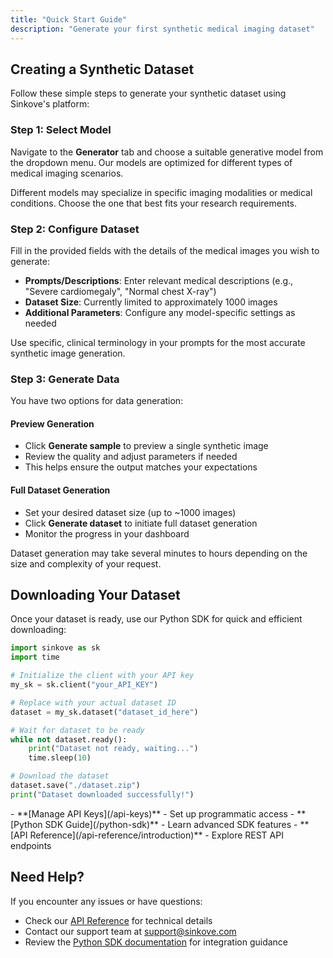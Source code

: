 ```yaml
---
title: "Quick Start Guide"
description: "Generate your first synthetic medical imaging dataset"
---
```


## Creating a Synthetic Dataset

Follow these simple steps to generate your synthetic dataset using Sinkove's platform:

### Step 1: Select Model

Navigate to the **Generator** tab and choose a suitable generative model from the dropdown menu. Our models are optimized for different types of medical imaging scenarios.

<Note>
  Different models may specialize in specific imaging modalities or medical
  conditions. Choose the one that best fits your research requirements.
</Note>

### Step 2: Configure Dataset

Fill in the provided fields with the details of the medical images you wish to generate:

- **Prompts/Descriptions**: Enter relevant medical descriptions (e.g., "Severe cardiomegaly", "Normal chest X-ray")
- **Dataset Size**: Currently limited to approximately 1000 images
- **Additional Parameters**: Configure any model-specific settings as needed

<Tip>
  Use specific, clinical terminology in your prompts for the most accurate
  synthetic image generation.
</Tip>

### Step 3: Generate Data

You have two options for data generation:

#### Preview Generation

- Click **Generate sample** to preview a single synthetic image
- Review the quality and adjust parameters if needed
- This helps ensure the output matches your expectations

#### Full Dataset Generation

- Set your desired dataset size (up to ~1000 images)
- Click **Generate dataset** to initiate full dataset generation
- Monitor the progress in your dashboard

<Warning>
  Dataset generation may take several minutes to hours depending on the size and
  complexity of your request.
</Warning>

## Downloading Your Dataset

Once your dataset is ready, use our Python SDK for quick and efficient downloading:

```python
import sinkove as sk
import time

# Initialize the client with your API key
my_sk = sk.client("your_API_KEY")

# Replace with your actual dataset ID
dataset = my_sk.dataset("dataset_id_here")

# Wait for dataset to be ready
while not dataset.ready():
    print("Dataset not ready, waiting...")
    time.sleep(10)

# Download the dataset
dataset.save("./dataset.zip")
print("Dataset downloaded successfully!")
```

<Card title="Next Steps" icon="arrow-right">
  - **[Manage API Keys](/api-keys)** - Set up programmatic access - **[Python
  SDK Guide](/python-sdk)** - Learn advanced SDK features - **[API
  Reference](/api-reference/introduction)** - Explore REST API endpoints
</Card>

## Need Help?

If you encounter any issues or have questions:

- Check our [API Reference](/api-reference/introduction) for technical details
- Contact our support team at support@sinkove.com
- Review the [Python SDK documentation](/python-sdk) for integration guidance
